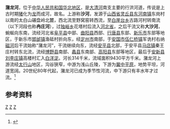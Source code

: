 '''潴龙河'''，位于[[中华人民共和国|中华人民共和国]][[华北地区|华北地区]]，是[[大清河|大清河]]南支主要的行洪河道，传说是上古时期[[野豬|猪]]化为[[龙|龙]]而成河，故名。上游称'''沙河'''，发源于[[山西省|山西省]][[灵丘县|灵丘县]][[东河南镇|东河南镇]]东岗村以南的太白山碾盘岭北麓，西北流至野窝窑转西流，至[[白崖台乡|白崖台乡]]古路河村转南流（以下河段也称'''冉庄河'''），过[[独峪乡|独峪乡]]花塔村后流入[[河北省|河北省]]，之后干流又称'''大沙河'''，蜿蜒向东南，流经河北省[[阜平县|阜平县]]中部、[[曲阳县|曲阳县]]西部、[[行唐县|行唐县]]东部、[[新乐市|新乐市]]东部等地区，于新乐市[[邯邰镇|邯邰镇]]渔砥村折向东，经[[定州市|定州市]]南部，于[[安国市|安国市]][[伍仁桥镇|伍仁桥镇]]军诜村右纳[[磁河|磁河]]后干流始称“潴龙河”，干流继续向东，流经[[安平县|安平县]]北部，于安平县[[马店镇_(安平县)|马店镇]]秦王庄村转东北流，流经[[博野县|博野县]]南部、[[蠡县|蠡县]]东南部、[[高阳县|高阳县]]东部等地区，最后于[[安新县|安新县]][[刘李庄镇|刘李庄镇]]高楼村汇入[[白洋淀|白洋淀]]。河长314千米，流域面积9430平方千米。潴龙河上游流经[[太行山|太行山]]地区，沟谷狭窄，中游为浅山丘陵，下游为[[冀中平原|冀中平原]]，地势平坦，河道宽阔。20世纪80年代起，潴龙河已成为季节性河流，中下游只有丰水年才过流。<ref name="中国河湖大典">{{cite book zh |author=《[[中国河湖大典|中国河湖大典]]》编纂委员会 |title=《中国河湖大典·海河卷》 |format=M |edition=1 |location=北京 |publisher=中国水利水电出版社 |date=2013年1月 |pages=115页 |id= ISBN 978-7-5170-0563-6}}</ref>

==参考资料==
{{reflist}}
[[Category:海河水系|Z]]
[[Category:山西河流|Z]]
[[Category:河北河流|Z]]